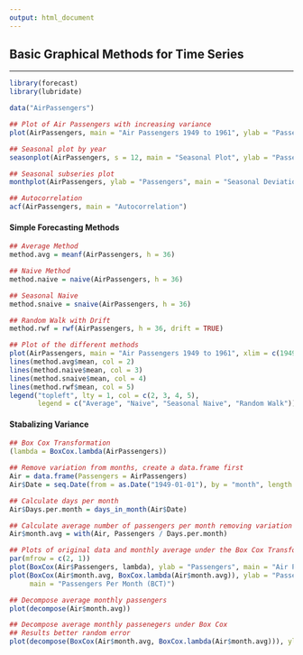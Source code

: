 ```yaml
---
output: html_document
---
```


## **Basic Graphical Methods for Time Series**

---


```r

library(forecast)
library(lubridate)

data("AirPassengers")

## Plot of Air Passengers with increasing variance
plot(AirPassengers, main = "Air Passengers 1949 to 1961", ylab = "Passengers")

## Seasonal plot by year
seasonplot(AirPassengers, s = 12, main = "Seasonal Plot", ylab = "Passengers", year.labels = TRUE, col = 1:12)

## Seasonal subseries plot
monthplot(AirPassengers, ylab = "Passengers", main = "Seasonal Deviation", labels = month.abb)

## Autocorrelation
acf(AirPassengers, main = "Autocorrelation")

```

#### **Simple Forecasting Methods**

```r

## Average Method
method.avg = meanf(AirPassengers, h = 36)

## Naive Method
method.naive = naive(AirPassengers, h = 36)

## Seasonal Naive
method.snaive = snaive(AirPassengers, h = 36)

## Random Walk with Drift
method.rwf = rwf(AirPassengers, h = 36, drift = TRUE)

## Plot of the different methods
plot(AirPassengers, main = "Air Passengers 1949 to 1961", xlim = c(1949, 1964))
lines(method.avg$mean, col = 2)
lines(method.naive$mean, col = 3)
lines(method.snaive$mean, col = 4)
lines(method.rwf$mean, col = 5)
legend("topleft", lty = 1, col = c(2, 3, 4, 5), 
       legend = c("Average", "Naive", "Seasonal Naive", "Random Walk"))
```

#### Stabalizing Variance

```r

## Box Cox Transformation
(lambda = BoxCox.lambda(AirPassengers))

## Remove variation from months, create a data.frame first
Air = data.frame(Passengers = AirPassengers)
Air$Date = seq.Date(from = as.Date("1949-01-01"), by = "month", length.out = 144)

## Calculate days per month
Air$Days.per.month = days_in_month(Air$Date)

## Calculate average number of passengers per month removing variation due to number of days
Air$month.avg = with(Air, Passengers / Days.per.month)

## Plots of original data and monthly average under the Box Cox Transformation
par(mfrow = c(2, 1))
plot(BoxCox(Air$Passengers, lambda), ylab = "Passengers", main = "Air Passengers (BCT)")
plot(BoxCox(Air$month.avg, BoxCox.lambda(Air$month.avg)), ylab = "Passengers",
     main = "Passengers Per Month (BCT)")

```


```r

## Decompose average monthly passengers
plot(decompose(Air$month.avg))

## Decompose average monthly passenegers under Box Cox
## Results better random error
plot(decompose(BoxCox(Air$month.avg, BoxCox.lambda(Air$month.avg))), ylab = "Passengers")

```
























